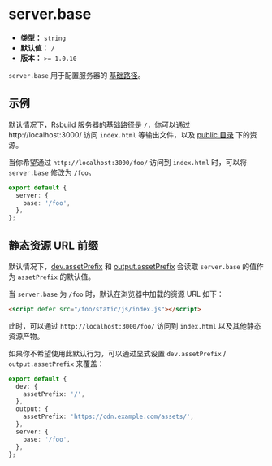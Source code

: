 # server.base

- **类型：** `string`
- **默认值：** `/`
- **版本：** `>= 1.0.10`

`server.base` 用于配置服务器的 [基础路径](/guide/basic/server#服务端基础路径)。

## 示例

默认情况下，Rsbuild 服务器的基础路径是 `/`，你可以通过 http://localhost:3000/ 访问 `index.html` 等输出文件，以及 [public 目录](/guide/basic/static-assets#public-目录) 下的资源。

当你希望通过 `http://localhost:3000/foo/` 访问到 `index.html` 时，可以将 `server.base` 修改为 `/foo`。

```ts
export default {
  server: {
    base: '/foo',
  },
};
```

## 静态资源 URL 前缀

默认情况下，[dev.assetPrefix](/config/dev/asset-prefix) 和 [output.assetPrefix](/config/output/asset-prefix) 会读取 `server.base` 的值作为 `assetPrefix` 的默认值。

当 `server.base` 为 `/foo` 时，默认在浏览器中加载的资源 URL 如下：

```html
<script defer src="/foo/static/js/index.js"></script>
```

此时，可以通过 `http://localhost:3000/foo/` 访问到 `index.html` 以及其他静态资源产物。

如果你不希望使用此默认行为，可以通过显式设置 `dev.assetPrefix` / `output.assetPrefix` 来覆盖：

```ts
export default {
  dev: {
    assetPrefix: '/',
  },
  output: {
    assetPrefix: 'https://cdn.example.com/assets/',
  },
  server: {
    base: '/foo',
  },
};
```
